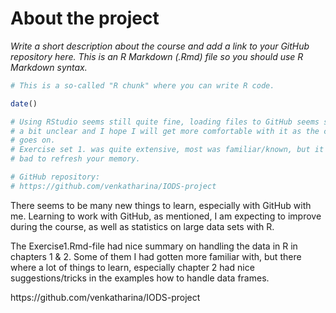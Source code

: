 
# About the project

*Write a short description about the course and add a link to your GitHub repository here. This is an R Markdown (.Rmd) file so you should use R Markdown syntax.*

```r
# This is a so-called "R chunk" where you can write R code.

date()

# Using RStudio seems still quite fine, loading files to GitHub seems still
# a bit unclear and I hope I will get more comfortable with it as the course
# goes on.
# Exercise set 1. was quite extensive, most was familiar/known, but it's not
# bad to refresh your memory.

# GitHub repository:
# https://github.com/venkatharina/IODS-project

```
There seems to be many new things to learn, especially with  GitHub with me.
Learning to work with GitHub, as mentioned, I am expecting to improve during
the course, as well as statistics on large data sets with R.

The Exercise1.Rmd-file had nice summary on handling the data in R in chapters
1 & 2. Some of them I had gotten more familiar with, but there where a lot of
things to learn, especially chapter 2 had nice suggestions/tricks in the
examples how to handle data frames. 

https://github.com/venkatharina/IODS-project